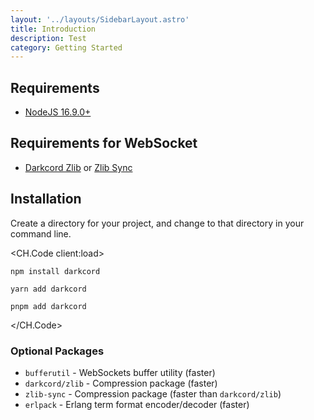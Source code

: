 ```yaml
---
layout: '../layouts/SidebarLayout.astro'
title: Introduction
description: Test
category: Getting Started
---
```


## Requirements

- [NodeJS 16.9.0+](https://nodejs.org/en/download/)

## Requirements for WebSocket

- [Darkcord Zlib](https://www.npmjs.com/package/@darkcord/zlib) or [Zlib Sync](https://www.npmjs.com/package/zlib-sync)

## Installation
Create a directory for your project, and change to that directory in your command line.

<CH.Code client:load>

```shellscript npm
npm install darkcord
```

```shellscript yarn
yarn add darkcord
```

```shellscript pnpm
pnpm add darkcord
```

</CH.Code>

### Optional Packages
 - `bufferutil` - WebSockets buffer utility (faster)
 - `darkcord/zlib` - Compression package (faster)
 - `zlib-sync` - Compression package (faster than `darkcord/zlib`)
 - `erlpack` - Erlang term format encoder/decoder (faster)
